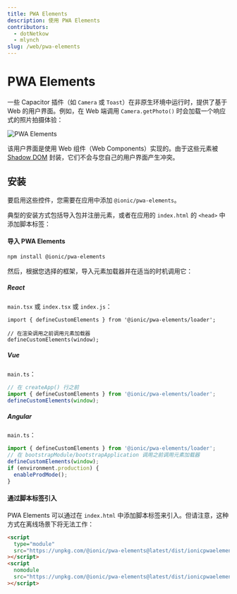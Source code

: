 ```yaml
---
title: PWA Elements
description: 使用 PWA Elements
contributors:
  - dotNetkow
  - mlynch
slug: /web/pwa-elements
---
```


# PWA Elements

一些 Capacitor 插件（如 `Camera` 或 `Toast`）在非原生环境中运行时，提供了基于 Web 的用户界面。例如，在 Web 端调用 `Camera.getPhoto()` 时会加载一个响应式的照片拍摄体验：

![PWA Elements](/img/v6/docs/pwa-elements.png)

该用户界面是使用 Web 组件（Web Components）实现的。由于这些元素被 [Shadow DOM](https://developer.mozilla.org/en-US/docs/Web/Web_Components/Using_shadow_DOM) 封装，它们不会与您自己的用户界面产生冲突。

## 安装

要启用这些控件，您需要在应用中添加 `@ionic/pwa-elements`。

典型的安装方式包括导入包并注册元素，或者在应用的 `index.html` 的 `<head>` 中添加脚本标签：

#### 导入 PWA Elements

```bash
npm install @ionic/pwa-elements
```

然后，根据您选择的框架，导入元素加载器并在适当的时机调用它：

##### React

`main.tsx` 或 `index.tsx` 或 `index.js`：

```tsx
import { defineCustomElements } from '@ionic/pwa-elements/loader';

// 在渲染调用之前调用元素加载器
defineCustomElements(window);
```

##### Vue

`main.ts`：

```typescript
// 在 createApp() 行之前
import { defineCustomElements } from '@ionic/pwa-elements/loader';
defineCustomElements(window);
```

##### Angular

`main.ts`：

```typescript
import { defineCustomElements } from '@ionic/pwa-elements/loader';
// 在 bootstrapModule/bootstrapApplication 调用之前调用元素加载器
defineCustomElements(window);
if (environment.production) {
  enableProdMode();
}
```

#### 通过脚本标签引入

PWA Elements 可以通过在 `index.html` 中添加脚本标签来引入。但请注意，这种方式在离线场景下将无法工作：

```html
<script
  type="module"
  src="https://unpkg.com/@ionic/pwa-elements@latest/dist/ionicpwaelements/ionicpwaelements.esm.js"
></script>
<script
  nomodule
  src="https://unpkg.com/@ionic/pwa-elements@latest/dist/ionicpwaelements/ionicpwaelements.js"
></script>
```
